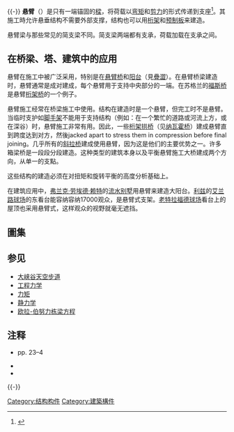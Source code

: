 {{noteTA
|G1=英超
|1=zh-cn:弗兰克·劳埃德·赖特; zh-tw:法蘭克·洛伊·萊特; zh-hk:法蘭克·萊德·韋特;
|2=zh-cn:福斯; zh-tw:福斯; zh-hk:福夫;
}}
{{request translation|en}}{{-}}
'''悬臂'''（{{lang-en|Cantilever}}）是只有一端锚固的[[樑_(结构)|樑]]，将荷载以[[力矩|弯矩]]和[[剪应力|剪力]]的形式传递到支座<ref>{{cite book |last1= Hool |first1= George A. |first2= Nathan Clarke |last2= Johnson |title= Handbook of Building Construction |url= http://books.google.com/books?id=wFdDAAAAIAAJ |format= Google Books |accessdate= 2008-10-01 |edition= 1st |volume= vol. 1 |year= 1920 |publisher= [[McGraw-Hill|McGraw-Hill]] |location= New York |oclc=  |doi=  |id=  |page= 2 |chapter= Elements of Structural Theory - Definitions |chapterurl= http://books.google.com/books?id=wFdDAAAAIAAJ&pg=PA2#v=onepage&q&f=false |quote= A cantilever beam is a beam having one end rigidly fixed and the other end free. |ref=  |archive-date= 2019-12-22 |archive-url= https://web.archive.org/web/20191222014057/https://books.google.com/books?id=wFdDAAAAIAAJ |dead-url= no }}</ref>。其施工時允许悬垂结构不需要外部支撑，结构也可以用[[桁架_(工程)|桁架]]和[[预制板|预制板]]来建造。

悬臂梁与那些常见的简支梁不同。简支梁两端都有支承，荷载加载在支承之间。

==在桥梁、塔、建筑中的应用==
悬臂在施工中被广泛采用，特别是在[[悬臂桥|悬臂桥]]和[[阳台|阳台]]（見[[疊澀|疊澀]]）。在悬臂桥梁建造时，悬臂通常是成对建成，每个悬臂用于支持中央部分的一端。在苏格兰的[[福斯桥|福斯桥]]是悬臂[[桁架桥|桁架桥]]的一个例子。

悬臂施工经常在桥梁施工中使用。结构在建造时是一个悬臂，但完工时不是悬臂。当临时支护如[[脚手架|脚手架]]不能用于支持结构（例如：在一个繁忙的道路或河流上方，或在深谷）时，悬臂施工非常有用。因此，一些[[桁架拱桥|桁架拱桥]]（见[[纳瓦霍桥|纳瓦霍桥]]）建成悬臂直到跨度达到对方，然後jacked apart to stress them in compression before final joining。几乎所有的[[斜拉桥|斜拉桥]]建成使用悬臂，因为这是他们的主要优势之一。许多箱梁桥是一段段分段建造。这种类型的建筑本身以及平衡悬臂施工大桥建成两个方向，从单一的支點。

这些结构的建造必须在对扭矩和旋转平衡的高度分析基础上。

在建筑应用中，[[弗兰克·劳埃德·赖特|弗兰克·劳埃德·赖特]]的[[流水别墅|流水别墅]]用悬臂来建造大阳台。[[利兹|利兹]]的[[艾兰路球场|艾兰路球场]]的东看台能容纳容纳17000观众，是悬臂式支架。[[老特拉福德球场|老特拉福德球场]]看台上的屋顶也采用悬臂式，这样观众的视野就毫无遮挡。

==圖集==
{{gallery
|lines=3
|width=250
|Image:ForthBridgeEdinburgh.jpg|[[福斯桥|福斯桥]]，悬臂桁架桥
|Image:Pierre Pflimlin Bridge UC Adjusted.jpg|悬臂施工中的桥梁，工程艺术的典范
|Image:FallingwaterCantilever570320cv.jpg|[[流水别墅|流水别墅]]的悬挑阳台，[[弗兰克·劳埃德·赖特|弗兰克·劳埃德·赖特]]设计
|Image:Balcony in Rome.jpg|简单的悬臂水泥板阳台
}}

==参见==
*[[大峡谷天空步道|大峡谷天空步道]]
*[[工程力学|工程力学]]
*[[力矩|力矩]]
*[[静力学|静力学]]
*[[欧拉-伯努力栋梁方程|欧拉-伯努力栋梁方程]]

==注释==
{{reflist}}
*{{cite book | author=Roth, Leland M | title=Understanding Architecture: Its Elements History and Meaning | location=Oxford, UK | publisher=Westview Press | year=1993 | isbn=0-06-430158-3}} pp. 23–4
*{{cite book | author=Madou, Marc J | title=Fundamentals of Microfabrication | publisher=Taylor & Francis | year=2002 | isbn=0-8493-0826-7}}
*{{cite book | author=Sarid, Dror | title=Scanning Force Microscopy | publisher=Oxford University Press | year=1994 | isbn=0-19-509204-X}}

{{-}}
{{Authority control}}

[[Category:结构构件|Category:结构构件]]
[[Category:建築構件|Category:建築構件]]
